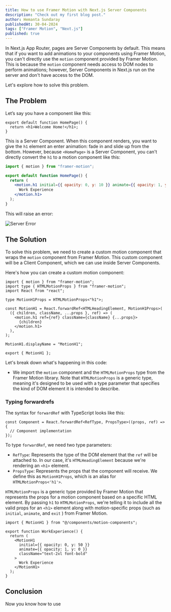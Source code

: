 ```yaml
---
title: How to use Framer Motion with Next.js Server Components
description: "Check out my first blog post."
author: Hemanta Sundaray
publishedAt: 30-04-2024
tags: ["Framer Motion", "Next.js"]
published: true
---
```



<BlogPostLayout frontmatter={frontmatter}>

In Next.js App Router, pages are Server Components by default.
This means that if you want to add animations to your components using Framer Motion, you can't directly use the `motion` component provided by Framer Motion.
This is because the `motion` component needs access to DOM nodes to perform animations; however, Server Components in Next.js run on the server and don't have access to the DOM.

Let's explore how to solve this problem.

## The Problem

Let’s say you have a component like this:

```tsx
export default function HomePage() {
  return <h1>Welcome Home!</h1>;
}
```

This is a Server Component. When this component renders, you want to give the `h1` element an enter animation: fade in and slide up from the bottom. However, because `<HomePage>` is a Server Component, you can't directly convert the `h1` to a motion component like this:

```jsx
import { motion } from "framer-motion";

export default function HomePage() {
  return (
    <motion.h1 initial={{ opacity: 0, y: 10 }} animate={{ opacity: 1, y: 0 }}>
      Work Experience
    </motion.h1>
  );
}
```

This will raise an error:

![Server Error](/images/blog/motion-component-error.jpg)

## The Solution

To solve this problem, we need to create a custom motion component that wraps the `motion` component from Framer Motion. This custom component will be a Client Component, which we can use inside Server Components.

Here's how you can create a custom motion component:

```tsx
import { motion } from "framer-motion";
import type { HTMLMotionProps } from "framer-motion";
import React from "react";

type MotionH1Props = HTMLMotionProps<"h1">;

const MotionH1 = React.forwardRef<HTMLHeadingElement, MotionH1Props>(
  ({ children, className, ...props }, ref) => (
    <motion.h1 ref={ref} className={className} {...props}>
      {children}
    </motion.h1>
  ),
);

MotionH1.displayName = "MotionH1";

export { MotionH1 };
```

Let's break down what's happening in this code:

- We import the `motion` component and the `HTMLMotionProps` type from the Framer Motion library.
  Note that `HTMLMotionProps` is a generic type, meaning it's designed to be used with a type parameter that specifies the kind of DOM element it is intended to describe.

### Typing forwardrefs

The syntax for `forwardRef` with TypeScript looks like this:

```tsx
const Component = React.forwardRef<RefType, PropsType>((props, ref) => {
  // Component implementation
});
```

To type `forwardRef`, we need two type parameters:

- `RefType`: Represents the type of the DOM element that the `ref` will be attached to. In our case, it's `HTMLHeadingElement` because we're rendering an `<h1>` element.
- `PropsType`: Represents the props that the component will receive. We define this as `MotionH1Props`, which is an alias for `HTMLMotionProps<'h1'>`.

`HTMLMotionProps` is a generic type provided by Framer Motion that represents the props for a motion component based on a specific HTML element. By passing `h1` to `HTMLMotionProps`, we're telling it to include all the valid props for an `<h1>` element along with motion-specific props (such as `initial`, `animate`, and `exit` ) from Framer Motion.

```tsx
import { MotionH1 } from "@/components/motion-components";

export function WorkExperience() {
  return (
    <MotionH1
      initial={{ opacity: 0, y: 50 }}
      animate={{ opacity: 1, y: 0 }}
      className="text-2xl font-bold"
    >
      Work Experience
    </MotionH1>
  );
}
```

## Conclusion

Now you know how to use

</BlogPostLayout>
